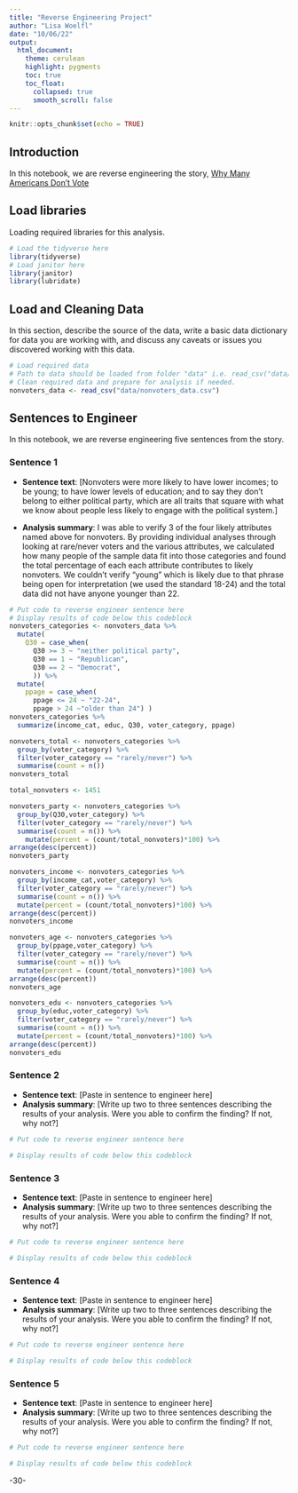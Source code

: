 ```yaml
---
title: "Reverse Engineering Project"
author: "Lisa Woelfl"
date: "10/06/22"
output:
  html_document:
    theme: cerulean
    highlight: pygments
    toc: true
    toc_float:
      collapsed: true
      smooth_scroll: false
---
```


```r
knitr::opts_chunk$set(echo = TRUE)
```

## Introduction 

In this notebook, we are reverse engineering the story, [Why Many Americans Don't Vote](https://projects.fivethirtyeight.com/non-voters-poll-2020-election/)

## Load libraries

Loading required libraries for this analysis.

```r
# Load the tidyverse here
library(tidyverse)
# Load janitor here
library(janitor)
library(lubridate)
```

## Load and Cleaning Data

In this section, describe the source of the data, write a basic data dictionary for data you are working with, and discuss any caveats or issues you discovered working with this data. 

```r
# Load required data
# Path to data should be loaded from folder "data" i.e. read_csv("data/name_of_data.csv")
# Clean required data and prepare for analysis if needed. 
nonvoters_data <- read_csv("data/nonvoters_data.csv")
```

## Sentences to Engineer
In this notebook, we are reverse engineering five sentences from the story.

### Sentence 1

* **Sentence text**: [Nonvoters were more likely to have lower incomes; to be young; to have lower levels of education; and to say they don’t belong to either political party, which are all traits that square with what we know about people less likely to engage with the political system.]

* **Analysis summary**: I was able to verify 3 of the four likely attributes named above for nonvoters. By providing individual analyses through looking at rare/never voters and the various attributes, we calculated how many people of the sample data fit into those categories and found the total percentage of each each attribute contributes to likely nonvoters. We couldn't verify "young" which is likely due to that phrase being open for interpretation (we used the standard 18-24) and the total data did not have anyone younger than 22.

```r
# Put code to reverse engineer sentence here
# Display results of code below this codeblock
nonvoters_categories <- nonvoters_data %>%
  mutate(
    Q30 = case_when(
      Q30 >= 3 ~ "neither political party",
      Q30 == 1 ~ "Republican",
      Q30 == 2 ~ "Democrat",
      )) %>%
  mutate(
    ppage = case_when(
      ppage <= 24 ~ "22-24",
      ppage > 24 ~"older than 24") )
nonvoters_categories %>%
  summarize(income_cat, educ, Q30, voter_category, ppage)
```
```r
nonvoters_total <- nonvoters_categories %>%
  group_by(voter_category) %>%
  filter(voter_category == "rarely/never") %>%
  summarise(count = n())
nonvoters_total
```
```r
total_nonvoters <- 1451
```

```r
nonvoters_party <- nonvoters_categories %>%
  group_by(Q30,voter_category) %>%
  filter(voter_category == "rarely/never") %>%
  summarise(count = n()) %>%
    mutate(percent = (count/total_nonvoters)*100) %>%
arrange(desc(percent))
nonvoters_party
```

```r
nonvoters_income <- nonvoters_categories %>%
  group_by(income_cat,voter_category) %>%
  filter(voter_category == "rarely/never") %>%
  summarise(count = n()) %>%
  mutate(percent = (count/total_nonvoters)*100) %>%
arrange(desc(percent))
nonvoters_income
```

```r
nonvoters_age <- nonvoters_categories %>%
  group_by(ppage,voter_category) %>%
  filter(voter_category == "rarely/never") %>%
  summarise(count = n()) %>%
  mutate(percent = (count/total_nonvoters)*100) %>%
arrange(desc(percent))
nonvoters_age
```

```r
nonvoters_edu <- nonvoters_categories %>%
  group_by(educ,voter_category) %>%
  filter(voter_category == "rarely/never") %>%
  summarise(count = n()) %>%
  mutate(percent = (count/total_nonvoters)*100) %>%
arrange(desc(percent))
nonvoters_edu
```

### Sentence 2
* **Sentence text**: [Paste in sentence to engineer here]
* **Analysis summary**: [Write up two to three sentences describing the results of your analysis.  Were you able to confirm the finding? If not, why not?]

```r
# Put code to reverse engineer sentence here

# Display results of code below this codeblock

```

### Sentence 3

* **Sentence text**: [Paste in sentence to engineer here]
* **Analysis summary**: [Write up two to three sentences describing the results of your analysis.  Were you able to confirm the finding? If not, why not?]

```r
# Put code to reverse engineer sentence here

# Display results of code below this codeblock

```

### Sentence 4

* **Sentence text**: [Paste in sentence to engineer here]
* **Analysis summary**: [Write up two to three sentences describing the results of your analysis.  Were you able to confirm the finding? If not, why not?]

```r
# Put code to reverse engineer sentence here

# Display results of code below this codeblock

```

### Sentence 5

* **Sentence text**: [Paste in sentence to engineer here]
* **Analysis summary**: [Write up two to three sentences describing the results of your analysis.  Were you able to confirm the finding? If not, why not?]

```r
# Put code to reverse engineer sentence here

# Display results of code below this codeblock

```

-30-